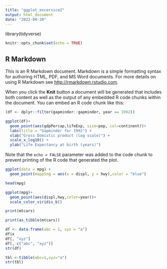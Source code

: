 ```yaml
---
title: "ggplot_excersice2"
output: html_document
date: "2022-09-20"
---
```


library(tidyverse)

```r
knitr::opts_chunk$set(echo = TRUE)
```

## R Markdown

This is an R Markdown document. Markdown is a simple formatting syntax for authoring HTML, PDF, and MS Word documents. For more details on using R Markdown see <http://rmarkdown.rstudio.com>.

When you click the **Knit** button a document will be generated that includes both content as well as the output of any embedded R code chunks within the document. You can embed an R code chunk like this:

```r
(df <- dplyr::filter(gapminder::gapminder, year == 1992))
```



```r
ggplot(df)+
  geom_point(aes(gdpPercap,lifeExp, size=pop, col=continent))+
  labs(title = "Gapminder for 1992") + 
  xlab("Gross Domistic product (log scale)") +
  scale_x_log10() +
  ylab("Life Expectancy at birth (years)")

```

Note that the `echo = FALSE` parameter was added to the code chunk to prevent printing of the R code that generated the plot.
```r
ggplot(data = mpg) + 
  geom_point(mapping = aes(x = displ, y = hwy),color = "blue")
```

```r
head(mpg)
```
```r
ggplot(mpg)+
  geom_point(aes(displ,hwy,color=year))+
  scale_color_viridis_b()
```
```r
print(mtcars)

```
```r
print(as_tibble(mtcars))
```
```r
df <- data.frame(abc = 1, xyz = "a")
df$x
df[, "xyz"]
df[, c("abc", "xyz")]
str(df)

```
```r
tbl <-tibble(abc=1,xyz="a")
str(tbl)
```

